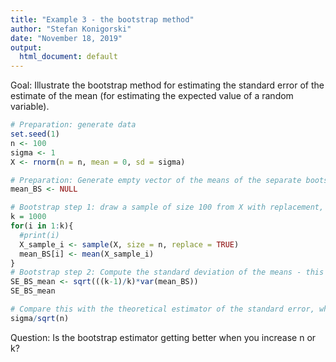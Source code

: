```yaml
---
title: "Example 3 - the bootstrap method"
author: "Stefan Konigorski"
date: "November 18, 2019"
output:
  html_document: default
---
```


Goal: Illustrate the bootstrap method for estimating the standard error of the estimate of the mean (for estimating the expected value of a random variable).

```r
# Preparation: generate data 
set.seed(1)
n <- 100
sigma <- 1
X <- rnorm(n = n, mean = 0, sd = sigma)

# Preparation: Generate empty vector of the means of the separate bootstrap samples
mean_BS <- NULL

# Bootstrap step 1: draw a sample of size 100 from X with replacement, compute the mean, do this 1000 times, and save the means in mean_BS:
k = 1000
for(i in 1:k){
  #print(i)
  X_sample_i <- sample(X, size = n, replace = TRUE)
  mean_BS[i] <- mean(X_sample_i)
}
# Bootstrap step 2: Compute the standard deviation of the means - this is the bootstrap estimate of the standard error
SE_BS_mean <- sqrt(((k-1)/k)*var(mean_BS))
SE_BS_mean
```

```r
# Compare this with the theoretical estimator of the standard error, which is sigma/sqrt(n) = 1/sqrt(100) = 1/10 = 0.1:
sigma/sqrt(n)
```

Question: Is the bootstrap estimator getting better when you increase n or k?
